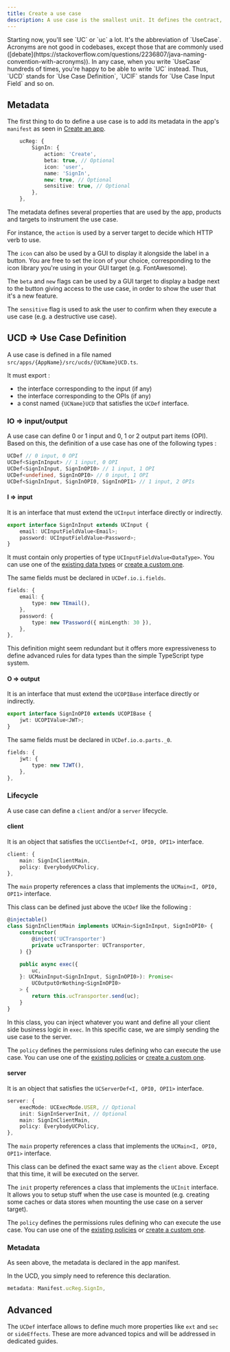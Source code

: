 ```yaml
---
title: Create a use case
description: A use case is the smallest unit. It defines the contract, mainly as an Input that goes into lifecycle methods (client and/or server) to finally give an Output. In the end, it constitutes a piece of business functionality.
---
```


<Callout>
    Starting now, you'll see `UC` or `uc` a lot.
    It's the abbreviation of `UseCase`.
    Acronyms are not good in codebases, except those that are commonly used ([debate](https://stackoverflow.com/questions/2236807/java-naming-convention-with-acronyms)).
    In any case, when you write `UseCase` hundreds of times, you're happy to be able to write `UC` instead.
    Thus, `UCD` stands for `Use Case Definition`, `UCIF` stands for `Use Case Input Field` and so on.
</Callout>

## Metadata

The first thing to do to define a use case is to add its metadata in the app's `manifest` as seen in [Create an app](./create-app).

```typescript title="manifest.ts"
    ucReg: {
        SignIn: {
            action: 'Create',
            beta: true, // Optional
            icon: 'user',
            name: 'SignIn',
            new: true, // Optional
            sensitive: true, // Optional
        },
    },
```

The metadata defines several properties that are used by the app, products and targets to instrument the use case.

For instance, the `action` is used by a server target to decide which HTTP verb to use.

The `icon` can also be used by a GUI to display it alongside the label in a button.
You are free to set the icon of your choice, corresponding to the icon library you're using in your GUI target (e.g. FontAwesome).

The `beta` and `new` flags can be used by a GUI target to display a badge next to the button giving access to the use case, in order to show the user that it's a new feature.

The `sensitive` flag is used to ask the user to confirm when they execute a use case (e.g. a destructive use case).

## UCD => Use Case Definition

A use case is defined in a file named `src/apps/{AppName}/src/ucds/{UCName}UCD.ts`.

It must export :

- the interface corresponding to the input (if any)
- the interface corresponding to the OPIs (if any)
- a const named `{UCName}UCD` that satisfies the `UCDef` interface.

### IO => input/output

A use case can define 0 or 1 input and 0, 1 or 2 output part items (OPI). Based on this, the definition of a use case has one of the following types :

```typescript
UCDef // 0 input, 0 OPI
UCDef<SignInInput> // 1 input, 0 OPI
UCDef<SignInInput, SignInOPI0> // 1 input, 1 OPI
UCDef<undefined, SignInOPI0> // 0 input, 1 OPI
UCDef<SignInInput, SignInOPI0, SignInOPI1> // 1 input, 2 OPIs
```

#### I => input

It is an interface that must extend the `UCInput` interface directly or indirectly.

```typescript
export interface SignInInput extends UCInput {
    email: UCInputFieldValue<Email>;
    password: UCInputFieldValue<Password>;
}
```

It must contain only properties of type `UCInputFieldValue<DataType>`.
You can use one of the [existing data types](../references/data-types) or [create a custom one](./create-data-type).

The same fields must be declared in `UCDef.io.i.fields`.

```typescript
fields: {
    email: {
        type: new TEmail(),
    },
    password: {
        type: new TPassword({ minLength: 30 }),
    },
},
```

This definition might seem redundant but it offers more expressiveness to define advanced rules for data types than the simple TypeScript type system.

#### O => output

It is an interface that must extend the `UCOPIBase` interface directly or indirectly.

```typescript
export interface SignInOPI0 extends UCOPIBase {
    jwt: UCOPIValue<JWT>;
}
```

The same fields must be declared in `UCDef.io.o.parts._0`.

```typescript
fields: {
    jwt: {
        type: new TJWT(),
    },
},
```

### Lifecycle

A use case can define a `client` and/or a `server` lifecycle.

#### client

It is an object that satisfies the `UCClientDef<I, OPI0, OPI1>` interface.

```typescript
client: {
    main: SignInClientMain,
    policy: EverybodyUCPolicy,
},
```

The `main` property references a class that implements the `UCMain<I, OPI0, OPI1>` interface.

This class can be defined just above the `UCDef` like the following :

```typescript
@injectable()
class SignInClientMain implements UCMain<SignInInput, SignInOPI0> {
    constructor(
        @inject('UCTransporter')
        private ucTransporter: UCTransporter,
    ) {}

    public async exec({
        uc,
    }: UCMainInput<SignInInput, SignInOPI0>): Promise<
        UCOutputOrNothing<SignInOPI0>
    > {
        return this.ucTransporter.send(uc);
    }
}
```

In this class, you can inject whatever you want and define all your client side business logic in `exec`.
In this specific case, we are simply sending the use case to the server.

The `policy` defines the permissions rules defining who can execute the use case.
You can use one of the [existing policies](../references/policies) or [create a custom one](./create-policy).

#### server

It is an object that satisfies the `UCServerDef<I, OPI0, OPI1>` interface.

```typescript
server: {
    execMode: UCExecMode.USER, // Optional
    init: SignInServerInit, // Optional
    main: SignInClientMain,
    policy: EverybodyUCPolicy,
},
```

The `main` property references a class that implements the `UCMain<I, OPI0, OPI1>` interface.

This class can be defined the exact same way as the `client` above. Except that this time, it will be executed on the server.

The `init` property references a class that implements the `UCInit` interface.
It allows you to setup stuff when the use case is mounted (e.g. creating some caches or data stores when mounting the use case on a server target).

The `policy` defines the permissions rules defining who can execute the use case.
You can use one of the [existing policies](../references/policies) or [create a custom one](./create-policy).

### Metadata

As seen above, the metadata is declared in the app manifest.

In the UCD, you simply need to reference this declaration.

```typescript
metadata: Manifest.ucReg.SignIn,
```

## Advanced

The `UCDef` interface allows to define much more properties like `ext` and `sec` or `sideEffects`. These are more advanced topics and will be addressed in dedicated guides.
